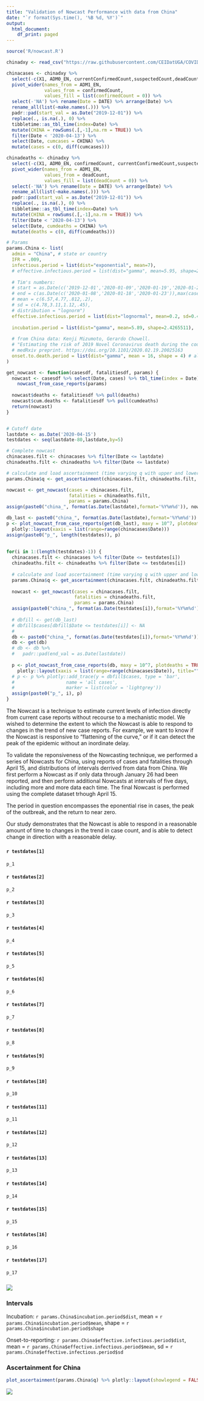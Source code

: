```yaml
---
title: "Validation of Nowcast Performance with data from China"
date: "`r format(Sys.time(), '%B %d, %Y')`"
output:
  html_document:
    df_print: paged
---
```


```r

source('R/nowcast.R')
```

<!-- Get reports for China -->
```r

chinadxy <- read_csv("https://raw.githubusercontent.com/CEIDatUGA/COVID-19-DATA/master/china/China_casedata/dxy_data/province_master.csv")

chinacases <- chinadxy %>%
  select(-c(X1, ADM0_EN, currentConfirmedCount,suspectedCount,deadCount,curedCount)) %>% 
  pivot_wider(names_from = ADM1_EN, 
              values_from = confirmedCount, 
              values_fill = list(confirmedCount = 0)) %>% 
  select(-'NA') %>% rename(Date = DATE) %>% arrange(Date) %>% 
  rename_all(list(~make.names(.))) %>% 
  padr::pad(start_val = as.Date("2019-12-01")) %>%
  replace(., is.na(.), 0) %>%
  tibbletime::as_tbl_time(index=Date) %>% 
  mutate(CHINA = rowSums(.[,-1],na.rm = TRUE)) %>% 
  filter(Date < '2020-04-13') %>% 
  select(Date, cumcases = CHINA) %>% 
  mutate(cases = c(0, diff(cumcases)))

chinadeaths <- chinadxy %>%
  select(-c(X1, ADM0_EN, confirmedCount, currentConfirmedCount,suspectedCount,curedCount)) %>% 
  pivot_wider(names_from = ADM1_EN, 
              values_from = deadCount, 
              values_fill = list(deadCount = 0)) %>% 
  select(-'NA') %>% rename(Date = DATE) %>% arrange(Date) %>% 
  rename_all(list(~make.names(.))) %>% 
  padr::pad(start_val = as.Date("2019-12-01")) %>%
  replace(., is.na(.), 0) %>%
  tibbletime::as_tbl_time(index=Date) %>% 
  mutate(CHINA = rowSums(.[,-1],na.rm = TRUE)) %>% 
  filter(Date < '2020-04-13') %>% 
  select(Date, cumdeaths = CHINA) %>% 
  mutate(deaths = c(0, diff(cumdeaths)))

# Params
params.China <- list(
  admin = "China", # state or country
  IFR = .009, 
  infectious.period = list(dist="exponential", mean=7),   
  # effective.infectious.period = list(dist="gamma", mean=5.95, shape=2.2788163), 
  
  # Tim's numbers:
  # start = as.Date(c('2019-12-01','2020-01-09','2020-01-19','2020-01-24')),
  # end = c(as.Date(c('2020-01-08','2020-01-18','2020-01-23')),max(cases$Date)),
  # mean = c(6.57,4.77,.812,.2),
  # sd = c(4.78,3.11,1.12,.45),
  # distribution = "lognorm")
  effective.infectious.period = list(dist="lognormal", mean=0.2, sd=0.45),
  
  incubation.period = list(dist="gamma", mean=5.89, shape=2.4265511), 
  
  # from China data: Kenji Mizumoto, Gerardo Chowell. 
  # "Estimating the risk of 2019 Novel Coronavirus death during the course of the outbreak in China, 2020" 
  # medRxiv preprint. https://doi.org/10.1101/2020.02.19.20025163
  onset.to.death.period = list(dist="gamma", mean = 16, shape = 4) # also used for US nowcast
)
```

```r

get_nowcast <- function(casesdf, fatalitiesdf, params) {
  nowcast <- casesdf %>% select(Date, cases) %>% tbl_time(index = Date) %>% 
    nowcast_from_case_reports(params)
  
  nowcast$deaths <- fatalitiesdf %>% pull(deaths)
  nowcast$cum.deaths <- fatalitiesdf %>% pull(cumdeaths)
  return(nowcast)
}


# Cutoff date
lastdate <- as.Date('2020-04-15')
testdates <- seq(lastdate-80,lastdate,by=5)

# Complete nowcast
chinacases.filt <- chinacases %>% filter(Date <= lastdate)
chinadeaths.filt <- chinadeaths %>% filter(Date <= lastdate)

# calculate and load ascertainment (time varying q with upper and lower bounds)
params.China$q <- get_ascertainment(chinacases.filt, chinadeaths.filt, params.China, window = 7)

nowcast <- get_nowcast(cases = chinacases.filt, 
                       fatalities = chinadeaths.filt, 
                       params = params.China)
assign(paste0("china_", format(as.Date(lastdate),format='%Y%m%d')), nowcast) 

db_last <- paste0("china_", format(as.Date(lastdate),format='%Y%m%d'))
p <- plot_nowcast_from_case_reports(get(db_last), maxy = 10^7, plotdeaths = TRUE, plotcumulative = FALSE) %>% 
  plotly::layout(xaxis = list(range=range(chinacases$Date)))
assign(paste0("p_", length(testdates)), p)
  
  
for(i in 1:(length(testdates)-1)) {
  chinacases.filt <- chinacases %>% filter(Date <= testdates[i])
  chinadeaths.filt <- chinadeaths %>% filter(Date <= testdates[i])
  
  # calculate and load ascertainment (time varying q with upper and lower bounds)
  params.China$q <- get_ascertainment(chinacases.filt, chinadeaths.filt, params.China, window = 7)
  
  nowcast <- get_nowcast(cases = chinacases.filt, 
                         fatalities = chinadeaths.filt, 
                         params = params.China)
  assign(paste0("china_", format(as.Date(testdates[i]),format='%Y%m%d')), nowcast) 
  
  # dbfill <- get(db_last)
  # dbfill$cases[dbfill$Date <= testdates[i]] <- NA
  # 
  db <- paste0("china_", format(as.Date(testdates[i]),format='%Y%m%d'))
  db <- get(db) 
  # db <- db %>%
  #   padr::pad(end_val = as.Date(lastdate))
    
  p <- plot_nowcast_from_case_reports(db, maxy = 10^7, plotdeaths = TRUE, plotcumulative = FALSE) %>% 
    plotly::layout(xaxis = list(range=range(chinacases$Date)), title="")
  # p <- p %>% plotly::add_trace(y = dbfill$cases, type = 'bar',
  #                   name = 'all cases',
  #                   marker = list(color = 'lightgrey'))
  assign(paste0("p_", i), p)
}


```

The Nowcast is a technique to estimate current levels of infection directly from current case reports without recourse to a mechanistic model. We wished to determine the extent to which the Nowcast is able to respond to changes in the trend of new case reports. For example, we want to know if the Nowcast is responsive to "flattening of the curve," or if it can detect the peak of the epidemic without an inordinate delay.  

To validate the reponsiveness of the Nowcasting technique, we performed a series of Nowcasts for China, using reports of cases and fatalities through April 15, and distributions of intervals derrived from data from China. We first perform a Nowcast as if only data through January 26 had been reported, and then perform additional Nowcasts at intervals of five days, including more and more data each time. The final Nowcast is performed using the complete dataset trhough April 15.

The period in question encompasses the eponential rise in cases, the peak of the outbreak, and the return to near zero.  

Our study demonstrates that the Nowcast is able to respond in a reasonable amount of time to changes in the trend in case count, and is able to detect change in direction with a reasonable delay.

### {.tabset .tabset-fade .tabset-pills}

#### `r testdates[1]`
```r
p_1
```

#### `r testdates[2]`
```r
p_2
```

#### `r testdates[3]`
```r
p_3
```

#### `r testdates[4]`
```r
p_4
```

#### `r testdates[5]`
```r
p_5
```

#### `r testdates[6]`
```r
p_6
```

#### `r testdates[7]`
```r
p_7
```

#### `r testdates[8]`
```r
p_8
```

#### `r testdates[9]`
```r
p_9
```

#### `r testdates[10]`
```r
p_10
```

#### `r testdates[11]`
```r
p_11
```

#### `r testdates[12]`
```r
p_12
```

#### `r testdates[13]`
```r
p_13
```

#### `r testdates[14]`
```r
p_14
```

#### `r testdates[15]`
```r
p_15
```

#### `r testdates[16]`
```r
p_16
```

#### `r testdates[17]`
```r
p_17
```

### ![](nowcast-legend-combined.png)

### Intervals

Incubation: `r params.China$incubation.period$dist`, mean = `r params.China$incubation.period$mean`, shape = `r params.China$incubation.period$shape`

Onset-to-reporting: `r params.China$effective.infectious.period$dist`, mean = `r params.China$effective.infectious.period$mean`, sd = `r params.China$effective.infectious.period$sd`

### Ascertainment for China


```r

plot_ascertainment(params.China$q) %>% plotly::layout(showlegend = FALSE)


```

![](nowcast-legend-ascertainment.png)

